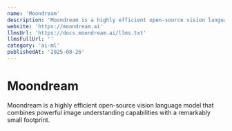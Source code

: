 ```yaml
---
name: 'Moondream'
description: 'Moondream is a highly efficient open-source vision language model that combines powerful image understanding capabilities with a remarkably small footprint.'
website: 'https://moondream.ai'
llmsUrl: 'https://docs.moondream.ai/llms.txt'
llmsFullUrl: ''
category: 'ai-ml'
publishedAt: '2025-08-26'
---
```


# Moondream

Moondream is a highly efficient open-source vision language model that combines powerful image understanding capabilities with a remarkably small footprint.
